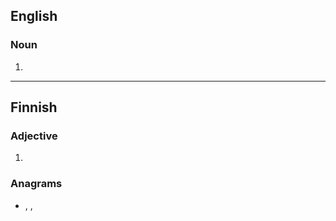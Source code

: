 {{also|šamaan}}

==English==

===Noun===
{{en-noun}}

# {{alt form|saman|lang=en}}

----

==Finnish==

===Adjective===
{{head|fi|adjective form}}

# {{fi-form of|case=illative|pl=singular|sama}}

===Anagrams===
* {{l|fi|maansa}}, {{l|fi|saaman}}, {{l|fi|samana}}